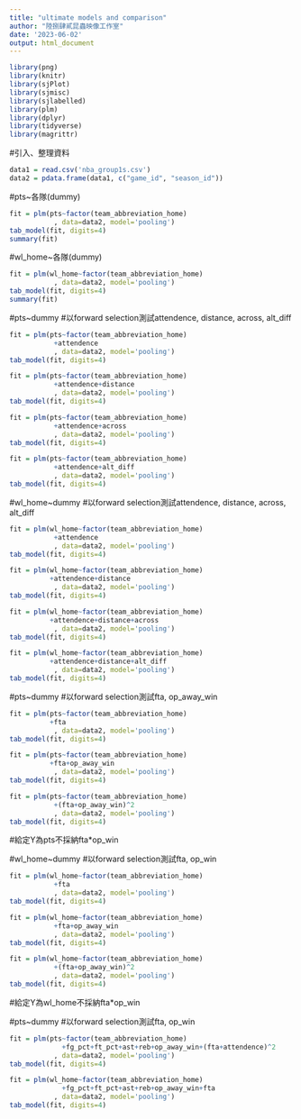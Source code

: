 ---
title: "ultimate models and comparison"
author: "陸捌肆貳昆蟲映像工作室"
date: '2023-06-02'
output: html_document
---

```{r setup, include=FALSE}
library(png)
library(knitr)
library(sjPlot)
library(sjmisc)
library(sjlabelled)
library(plm)
library(dplyr)
library(tidyverse)
library(magrittr)
```
#引入、整理資料
```{r}
data1 = read.csv('nba_group1s.csv')
data2 = pdata.frame(data1, c("game_id", "season_id"))
```
#pts~各隊(dummy)
```{r}
fit = plm(pts~factor(team_abbreviation_home)
           , data=data2, model='pooling')
tab_model(fit, digits=4)
summary(fit)
```
#wl_home~各隊(dummy)
```{r}
fit = plm(wl_home~factor(team_abbreviation_home)
           , data=data2, model='pooling')
tab_model(fit, digits=4)
summary(fit)
```
#pts~dummy
#以forward selection測試attendence, distance, across, alt_diff
```{r model 1-1}
fit = plm(pts~factor(team_abbreviation_home)
           +attendence
           , data=data2, model='pooling')
tab_model(fit, digits=4)
```
```{r}
fit = plm(pts~factor(team_abbreviation_home)
           +attendence+distance
           , data=data2, model='pooling')
tab_model(fit, digits=4)
```
```{r}
fit = plm(pts~factor(team_abbreviation_home)
           +attendence+across
           , data=data2, model='pooling')
tab_model(fit, digits=4)
```
```{r}
fit = plm(pts~factor(team_abbreviation_home)
           +attendence+alt_diff
           , data=data2, model='pooling')
tab_model(fit, digits=4)
```
#wl_home~dummy
#以forward selection測試attendence, distance, across, alt_diff
```{r model 1-2}
fit = plm(wl_home~factor(team_abbreviation_home)
           +attendence
           , data=data2, model='pooling')
tab_model(fit, digits=4)
```
```{r}
fit = plm(wl_home~factor(team_abbreviation_home)
          +attendence+distance
           , data=data2, model='pooling')
tab_model(fit, digits=4)
```
```{r}
fit = plm(wl_home~factor(team_abbreviation_home)
          +attendence+distance+across
           , data=data2, model='pooling')
tab_model(fit, digits=4)
```
```{r}
fit = plm(wl_home~factor(team_abbreviation_home)
          +attendence+distance+alt_diff
           , data=data2, model='pooling')
tab_model(fit, digits=4)
```
#pts~dummy
#以forward selection測試fta, op_away_win
```{r model 2-1}
fit = plm(pts~factor(team_abbreviation_home)
          +fta
           , data=data2, model='pooling')
tab_model(fit, digits=4)
```
```{r}
fit = plm(pts~factor(team_abbreviation_home)
          +fta+op_away_win
           , data=data2, model='pooling')
tab_model(fit, digits=4)
```
```{r}
fit = plm(pts~factor(team_abbreviation_home)
           +(fta+op_away_win)^2
           , data=data2, model='pooling')
tab_model(fit, digits=4)
```
#給定Y為pts不採納fta*op_win

#wl_home~dummy
#以forward selection測試fta, op_win
```{r model 2-2}
fit = plm(wl_home~factor(team_abbreviation_home)
           +fta
           , data=data2, model='pooling')
tab_model(fit, digits=4)
```
```{r}
fit = plm(wl_home~factor(team_abbreviation_home)
           +fta+op_away_win
           , data=data2, model='pooling')
tab_model(fit, digits=4)
```
```{r}
fit = plm(wl_home~factor(team_abbreviation_home)
           +(fta+op_away_win)^2
           , data=data2, model='pooling')
tab_model(fit, digits=4)
```
#給定Y為wl_home不採納fta*op_win


#pts~dummy
#以forward selection測試fta, op_win
```{r model 3-1}
fit = plm(pts~factor(team_abbreviation_home)
             +fg_pct+ft_pct+ast+reb+op_away_win+(fta+attendence)^2
           , data=data2, model='pooling')
tab_model(fit, digits=4)
```
```{r model 3-2}
fit = plm(wl_home~factor(team_abbreviation_home)
             +fg_pct+ft_pct+ast+reb+op_away_win+fta
           , data=data2, model='pooling')
tab_model(fit, digits=4)
```


